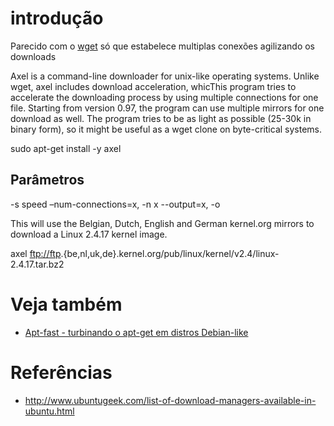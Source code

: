 =introdução=
Parecido com o [[wget]] só que estabelece multiplas conexões agilizando os downloads

Axel is a command-line downloader for unix-like 
operating systems. Unlike wget, axel includes download 
acceleration, whicThis program tries to accelerate the 
downloading process by using multiple connections for 
one file. Starting from version 0.97, the program can 
use multiple mirrors for one download as well. The 
program tries to be as light as possible (25-30k in 
binary form), so it might be useful as a wget clone 
on byte-critical systems.

sudo apt-get install -y axel

==Parâmetros==

-s speed
–num-connections=x, -n x
--output=x, -o

This will use the Belgian, Dutch, English and German kernel.org mirrors to download a Linux 2.4.17 kernel image.

axel ftp://ftp.{be,nl,uk,de}.kernel.org/pub/linux/kernel/v2.4/linux-2.4.17.tar.bz2

=Veja também=
* [[@http://www.vivaolinux.com.br:443/artigos/impressora.php?codigo=10986|Apt-fast - turbinando o apt-get em distros Debian-like]] 
=Referências=
* http://www.ubuntugeek.com/list-of-download-managers-available-in-ubuntu.html
